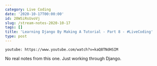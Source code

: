 ```yaml
---
category: Live Coding
date: '2020-10-17T00:00:00'
id: 20WSiRsUvoVj
slug: /stream-notes-2020-10-17
tags: []
title: 'Learning Django By Making A Tutorial - Part 8 - #LiveCoding'
type: post
---
```


`youtube: https://www.youtube.com/watch?v=kaQ8TNdHSIM`

No real notes from this one. Just working through Django.
